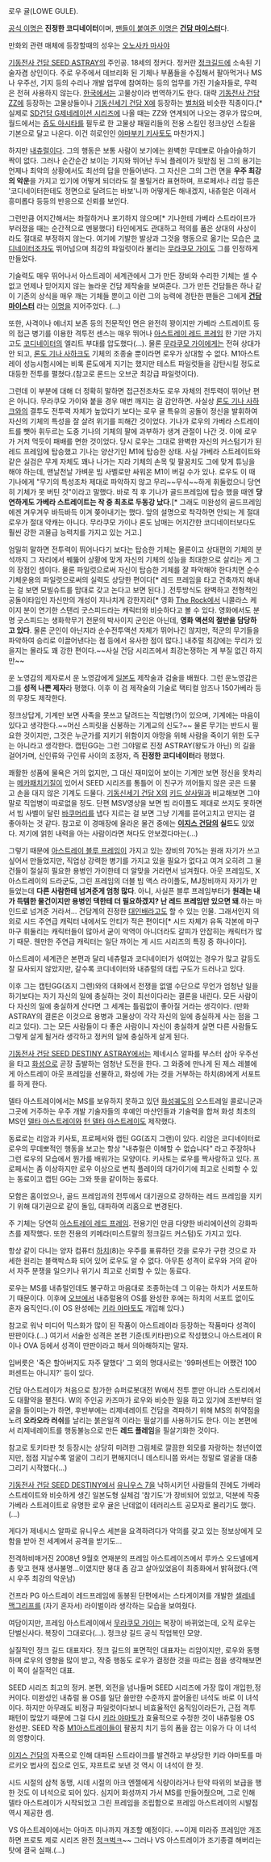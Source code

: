 로우 귤(LOWE GULE).

[[기동전사 건담 시리즈/이명|공식 이명]]은 '''진정한 코디네이터'''이며, [[기동전사 건담 시리즈/이명|팬들이 붙여준 이명]]은 '''[[건담 마이스터]]'''다. 

만화외 관련 매체에 등장할때의 성우는 [[오노사카 마사야]]

[[기동전사 건담 SEED ASTRAY]]의 주인공. 18세의 정커다. 정커란 [[정크길드]]에 소속된 기술자겸 상인이다. 주로 우주에서 데브리화 된 기체나 부품들을 수집해서 팔아먹거나 MS나 우주선, 기지 등의 수리나 개발 업무에 참여하는 등의 업무를 가진 기술자들로, 무력은 전혀 사용하지 않는다. [[한국]]에서는 고물상이라 번역하기도 한다. 대략 [[기동전사 건담 ZZ]]에 등장하는 고물상들이나 [[기동신세기 건담 X]]에 등장하는 [[벌처]]와 비슷한 직종이다.[* 실제로 [[SD건담 G제네레이션 시리즈]]에 나올 때는 ZZ와 연계되어 나오는 경우가 많으며, 월드에서는 [[쥬도 아시타]]를 필두로 한 고물상 패밀리들의 전용 스킬인 정크상인 스킬을 기본으로 달고 나온다. 이건 히로인인 [[야마부키 키사토]]도 마찬가지.]

하지만 [[내츄럴]]이다. 그의 행동은 보통 사람이 보기에는 완벽한 무데뽀로 아슬아슬하기 짝이 없다. 그러나 순간순간 보이는 기지와 뛰어난 두뇌 플레이가 뒷받침 된 그의 용기는 언제나 최악의 상황에서도 최선의 답을 만들어낸다. 그 자신은 그의 그런 면을 '''우주 최강의 악운'''을 가지고 있기에 어떻게 되더라도 잘 풀릴거라 표현하며, 프로페서나 리암 등은 '코디네이터한테도 정면으로 달려드는 바보'니까 어떻게든 해내겠지, 내츄럴은 이래서 흥미롭다 등등의 반응으로 신뢰를 보인다. 

그런만큼 어지간해서는 좌절하거나 포기하지 않으며[* 기나한테 가베라 스트라이프가 부러졌을 때는 순간적으로 멘붕했다] 타인에게도 관대하고 적의를 품은 상대의 사상이라도 절대로 부정하지 않는다. 여기에 기발한 발상과 그것을 행동으로 옮기는 모습은 [[코디네이터]]조차도 뛰어넘으며 최강의 파일럿이라 불리는 [[무라쿠모 가이]]도 그를 인정하게 만들었다. 

기술력도 매우 뛰어나서 아스트레이 세계관에서 그가 만든 장비와 수리한 기체는 셀 수 없고 언제나 믿어지지 않는 놀라운 건담 제작술을 보여준다. 그가 만든 건담들은 하나 같이 기존의 상식을 매우 깨는 기체들 뿐이고 이런 그의 능력에 경탄한 팬들은 그에게 '''[[건담 마이스터]]''' 라는 [[이명]]을 지어주었다. (...)

또한, 사격이나 에너지 보존 등의 전문적인 면은 완전히 꽝이지만 가베라 스트레이트 등의 접근 병기를 이용한 격투전 센스는 매우 뛰어나 [[아스트레이 레드 프레임]] 한 기만 가지고도 [[코디네이터]]의 엘리트 부대를 압도했다(…). 물론 [[무라쿠모 가이]]에게는 전혀 상대가 안 되고, [[론도 기나 사하크]]도 기체의 조종술 뿐이라면 로우가 상대할 수 없다. M1아스트레이 성능시험시에는 비록 론도에게 지기는 했지만 테스트 파일럿들을 감탄시킬 정도로 대등한 전투를 펼쳤다.(참고로 론드는 오브군 최강급 파일럿이다).

그런데 이 부분에 대해 더 정확히 말하면 접근전조차도 로우 자체의 전투력이 뛰어난 편은 아니다. 무라쿠모 가이와 붙을 경우 매번 깨지는 걸 감안하면. 사실상 [[론도 기나 사하크]]와의 결투도 전투력 자체가 높았다기 보다는 로우 귤 특유의 공돌이 정신을 발휘하여 자신의 기체의 특성을 잘 살려 위기를 피해간 것이었다. 기나가 로우의 가베라 스트레이트를 뺏아 휘두르는 도중 기나의 기체의 팔에 과부하가 생겨 관절이 나간 것. 이에 로우가 거저 먹듯이 패배를 면한 것이었다. 당시 로우는 그대로 완벽한 자신의 커스텀기가 된 레드 프레임에 탑승했고 기나는 양산기인 M1에 탑승한 상태. 사실 가베라 스트레이트와 같은 실검은 무게 자체도 꽤나 나가는 지라 기체의 손목 및 팔꿈치도 그에 맞게 튜닝을 해야 하는데, 맨날천날 가벼운 빔 사벨로만 싸워온 M1이 버길 수가 있나. 로우도 이 때 기나에게 "무기의 특성조차 제대로 파악하지 않고 무리~~무식~~하게 휘둘렀으니 당연히 기체가 못 버틴 것"이라고 말했다. 바로 직 후 기나가 골드프레임에 탑승 했을 때엔 '''당연하게도 가베라 스트레이트는 작 중 최초로 두동강 났다'''.[* 그래도 미완성의 골드프레임에겐 겨우겨우 바득바득 이겨 쫒아내기는 했다. 앞의 설명으로 착각하면 안되는 게 절대 로우가 절대 약캐는 아니다. 무라쿠모 가이나 론도 남매는 어지간한 코디네이터보다도 훨씬 강한 괴물급 능력치를 가지고 있는 거고.] 

엄밀히 말하면 전투력이 뛰어나다기 보다는 탑승한 기체는 물론이고 상대편의 기체의 분석까지 그 자리에서 꿰뚫어 상황에 맞게 자신의 기체의 성능을 최대한으로 살리는 게 그의 장점인 셈이다. 물론 파일럿으로써 자신이 탑승한 기체를 잘 파악해야 한다치면 순수 기체운용의 파일럿으로써의 실력도 상당한 편이다[* 레드 프레임을 타고 건축까지 해내는 걸 보면 모빌슈트를 맘대로 갖고 논다고 보면 된다.] .전투방식도 완벽하고 전형적인 공돌이타입인 자신만의 개성이 지나치게 강한지라[* 영화 [[The Rock]]에서 니콜라스 케이지 분이 연기한 스탠리 굿스피드라는 캐릭터와 비슷하다고 볼 수 있다. 영화에서도 분명 굿스피드는 생화학무기 전문의 박사이지 군인은 아닌데, '''영화 액션의 절반을 담당하고 있다'''. 물론 군인이 아닌지라 순수전투액션 자체가 뛰어나긴 않지만, 적군의 무기들을 파악하여 승리로 이끌어낸다는 점 등에서 유사한 점이 많다.] 내추럴 최강에는 무리가 있을지는 몰라도 꽤 강한 편이다.~~사실 건담 시리즈에서 최강논쟁하는 게 부질 없긴 하지만~~

운 노영감의 제자로서 운 노영감에게 [[일본도]] 제작술과 검술을 배웠다. 그런 운노영감은 그를 '''성적 나쁜 제자'''라 평했다. 이후 이 검 제작술의 기술로 택티컬 암즈나 150가베라 등의 무장도 제작한다.

정크상답게, 기계만 보면 사족을 못쓰고 달려드는 직업병(?)이 있으며, 기계에는 마음이 있다고 생각한다.~~머신 스피릿을 신봉하는 기계교의 신도?~~ 물론 무기는 반드시 필요한 것이지만, 그것은 누군가를 지키기 위함이지 야망을 위해 사람을 죽이기 위한 도구는 아니라고 생각한다. 캡틴GG는 그런 그야말로 진정 ASTRAY(왕도가 아닌) 의 길을 걸어가며, 신인류와 구인류 사이의 조정자, 즉 '''진정한 코디네이터'''라 평했다.

쾌활한 성품에 물욕은 거의 없지만, 그 대신 재미있어 보이는 기계만 보면 정신을 못차리는 [[메카패치]]기질이 있어서 SEED 시리즈를 통틀어 이 친구가 끼어들지 않은 곳은 드물고 손을 대지 않은 기계도 드물다. [[기동신세기 건담 X]]의 [[키드 살사밀]]과 비교해보면 그야말로 직업병이 따로없을 정도. 단편 MSV영상을 보면 빔 라이플도 제대로 쓰지도 못하면서 빔 사벨이 달린 [[바쿠]]머리를 냅다 지르는 걸 보면 그냥 기계를 뜯어고치고 만지는 걸 좋아하는 것 같다. 참고로 이 경매장에 올라온 물건 중에는 '''[[이지스 건담]]의 실드'''도 있었다. 저기에 얽힌 내력을 아는 사람이라면 쳐다도 안보겠다마는(...)

그렇기 때문에 [[아스트레이 블루 프레임]]이 가지고 있는 장비의 70%는 원래 자기가 쓰고 싶어서 만들었지만, 직업상 강력한 병기를 가지고 있을 필요가 없다고 여겨 오히려 그 물건들이 절실히 필요한 용병인 가이한테 더 알맞을 거라면서 넘겨줬다. 아웃 프레임도, X아스트레이의 드라군도, 그린 프레임의 더블 빔 액스 라이플도, MJ장비까지 자기가 만들었는데 '''다른 사람한테 넘겨준게 엄청 많다'''. 아니, 사실픈 블루 프레임부터가 '''원래는 내가 득템한 물건이지만 용병인 댁한테 더 필요하겠지? 난 레드 프레임만 있으면 돼'''.하는 마인드로 넘겨준 거라서... 건담계의 진정한 [[대인배]]라고도 할 수 있는 인물. 그래서인지 의외로 시드 주연급 캐릭터 내에서도 안티가 적은 편이다[* 시드 자체가 유독 각본에 마구마구 휘둘리는 캐릭터들이  많아서 굳이 악역이 아니더라도 갈피가 안잡히는 캐릭터가 많기 때문. 웬만한 주연급 캐릭터는 일단 까이는 게 시드 시리즈의 특징 중 하나이다].

아스트레이 세계관은 본편과 달리 네츄럴과 코디네이터가 섞여있는 경우가 많고 갈등도 잘 묘사되지 않았지만, 갈수록 코디네이터와 내츄럴의 대립 구도가 드러나고 있다.

이후 그는 캡틴GG(죠지 그렌)와의 대화에서 전쟁을 없앨 수단으로 무언가 엄청난 일을 하기보다는 자기 자신의 일에 충실하는 것이 최선이다라는 결론을 내린다. 모든 사람이 다 자신의 일에 충실하게 산다면 그 세계는 틀림없이 좋아질 거라는 생각이다. (만화 ASTRAY의 결론은 이것으로 용병과 고물상이 각각 자신의 일에 충실하게 사는 점을 그리고 있다). 그는 모든 사람들이 다 좋은 사람이니 자신이 충실하게 살면 다른 사람들도 그렇게 살게 될거라 생각하고 정커의 일에 충실하게 살게 된다.

[[기동전사 건담 SEED DESTINY ASTRAY]]에서는 제네시스 알파를 부스터 삼아 우주선을 타고 [[화성]]으로 곧장 출발하는 엄청난 도전을 한다. 그 와중에 만나게 된 제스 레블에게 아스트레이 아웃 프레임을 선물하고, 화성에 가는 것을 거부하는 하치(8)에게 서포트를 하게 한다.

델타 아스트레이에서는 MS를 보유하지 못하고 있던 [[화성]]궤도의 오스트레일 콜로니군과 그곳에 거주하는 우주 개발 기술자들의 후예인 마샨인들과 기술력을 합쳐 화성 최초의 MS인 [[델타 아스트레이]]와 [[턴 델타 아스트레이]]도 제작했다.

동료로는 리암과 키사토, 프로페서와 캡틴 GG(죠지 그랜)이 있다. 리암은 코디네이터로 로우의 무데뽀적인 행동을 보고는 항상 "내츄럴은 이해할 수 없습니다" 라고 주장하나 그런 로우의 모습에서 뭔가를 배워가는 모양이다. 키사토는 로우를 짝사랑하고 있다. 프로페서는 좀 이상하지만 로우 이상으로 변칙 플레이의 대가이기에 최고로 신뢰할 수 있는 동료이고 캡틴 GG는 그와 뜻을 같이하는 동료다.

모함은 홈이었으나, 골드 프레임과의 전투에서 대기권으로 강하하는 레드 프레임을 지키기 위해 대기권으로 같이 돌입, 대파하여 리홈으로 변경된다. 

주 기체는 당연히 [[아스트레이 레드 프레임]]. 전용기인 만큼 다양한 바리에이션의 강화파츠를 제작했다. 또한 전용의 키메라(미스트랄의 정크길드 커스텀)도 가지고 있다.

항상 같이 다니는 양자 컴퓨터 [[하치]](8)는 우주를 표류하던 것을 로우가 구한 것으로 자세한 원리는 블랙박스화 되어 있어 로우도 알 수 없다. 아무튼 성격이 로우와 거의 같아서 자주 분쟁을 일으키나 위기시 최고로 신뢰할 수 있는 동료다. 

로우는 MS를 내츄럴인데도 불구하고 마음대로 조종하는데 그 이유는 하치가 서포트하기 때문이다. 이후에 [[오브]]에서 내츄럴용의 OS를 완성한 후에는 하치의 서포트 없이도 혼자 움직인다.(이 OS 완성에는 [[키라 야마토]]도 개입해 있다.)

참고로 워낙 미디어 믹스화가 많이 된 작품이 아스트레이라 등장하는 작품마다 성격이 딴판이다.(...) 여기서 서술한 성격은 본편 기준(토키타판)으로 작성했으니 아스트레이 R이나 OVA 등에서 성격이 딴판이라고 해서 의아해하지는 말자. 

입버릇은 '죽은 할아버지도 자주 말했다' 그 외의 명대사로는 '99퍼센트는 어쨌건 100퍼센트는 아니지?' 등이 있다.

건담 아스트레이가 처음으로 참가한 슈퍼로봇대전 W에서 전투 뿐만 아니라 스토리에서도 대활약을 펼친다. W의 주인공 카즈마가 로우와 비슷한 일을 하고 있기에 초반부터 얼굴을 들이미는가 하면, 후반부에는 리제네레이트 건담을 격파하기 위해 MS의 취약점을 노려 '''오라오라 러쉬'''를 날리는 붉은일격 이라는 필살기를 사용하기도 한다. 이는 본편에서 리제네레이트를 행동불능으로 만든 '''레드 플레임'''을 필살기화한 것이다.

참고로 토키타판 첫 등장시는 상당히 미려한 그림체로 깔끔한 외모를 자랑하는 청년이였지만, 점점 지날수록 얼굴이 그리기 편해지더니 데스티니쯤 와서는 정말로 얼굴을 대충 그리기 시작했다(...)

[[기동전사 건담 SEED DESTINY]]에서 [[유니우스 7]]을 낙하시키던 사람들의 진에도 가베라 스트레이트와 비슷하게 생긴 일본도형 실체검 '참기도'가 장비되어 있었고, 덕분에 작중 가베라 스트레이트로 유명한 로우 귤은 난데없이 테러리스트 공모자로 몰리기도 했다. (…) 

게다가 제네시스 알파로 유니우스 세븐을 요격하려다가 악의를 갖고 있는 정보상에게 모함을 받아 전 세계에서 공격을 받기도...

전격하비매거진 2008년 9월호 연재분의 프레임 아스트레이즈에서 루카스 오드넬에게 총 맞고 현재 생사불명...이였지만 붕대 좀 감고 살아있었음이 최종화에서 밝혀졌다.(역시 우주 최강의 악운남)

건프라 PG 아스트레이 레드프레임에 동봉된 단편에서는 스타게이저를 개발한 [[셀레네 맥그리프]]를 (자기 혼자서) 라이벌이라 생각하는 모습을 보여줬다. 

여담이지만, 프레임 아스트레이에서 [[무라쿠모 가이]]는 복장이 바뀌었는데, 오직 로우는 단벌신사다. 복장이 그대로다(…). 정크상 길드 공식 작업복인 모양.

실질적인 정크 길드 대표자다. 정크 길드의 표면적인 대표자는 리암이지만, 로우와 동행하며 로우의 영향을 많이 받고, 작중 행동도 로우가 결정한 것을 따르는 점을 생각해보면 이 쪽이 실질적인 대표. 

SEED 시리즈 최고의 정커. 본편, 외전을 넘나들며 SEED 시리즈에 가장 많이 개입한,정커이다. 미완성인 내츄럴 용 OS를 일단 쓸만한 수준까지 끌어올린 녀석도 바로 이 녀석이다. 하지만 아무래도 비정규 파일럿이다보니 비효율적인 움직임이라든가, 근접 격투 패턴이 많았기 때문에 그걸 다시 [[키라 야마토]]가 효율적으로 수정한 것이 내츄럴용 OS 완성판. SEED 작중 [[M1아스트레이]]들이 팔꿈치 치기 등의 폼을 잡는 이유가 다 이 녀석의 영향이다.

[[이지스 건담]]의 자폭으로 인해 대파된 스트라이크를 발견하고 부상당한 키라 야마토를 마르키오 법사의 집으로 인도, 쟈프트로 보낸 것 역시 이 녀석이 한 짓.

시드 시절의 삼척 동맹, 시데 시절의 아크 엔젤에게 식량이라거나 탄약 따위의 보급을 행한 것도 이 녀석으로 되어 있다. 심지어 화성까지 가서 MS를 만들어줬으며, 그로 인해 델타 아스트레이가 시작되었고 그린 프레임을 조립함으로 프레임 아스트레이의 시발점 역시 제공한 셈.

VS 아스트레이에서는 아마츠 미나까지 개조할 예정이다. ~~이제 미라쥬 프레임만 개조하면 프로토 제로 시리즈 완전 [[정ㅋ벅ㅋ]]~~ 그러나 VS 아스트레이가 조기종결 해버리는 탓에 결국 실패.(…)
